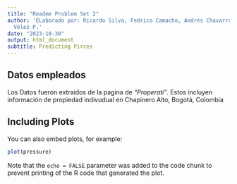 ```yaml
---
title: "Readme Problem Set 2"
author: 'ELaborado por: Ricardo Silva, Fedrico Camacho, Andrés Chavarro & Juan David
  Vélez P.'
date: "2023-10-30"
output: html_document
subtitle: Predicting Pirces
---
```


## Datos empleados

Los Datos fueron extraidos de la pagina de *"Properati"*. Estos incluyen información de propiedad indivudual en Chapinero Alto, Bogotá, Colombia

## Including Plots

You can also embed plots, for example:

```r
plot(pressure)
```

Note that the `echo = FALSE` parameter was added to the code chunk to prevent printing of the R code that generated the plot.

